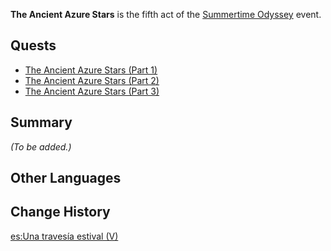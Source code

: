 {{Act Infobox
|image          = <!-- Immernachtreich Apokalypse.png -->
|type           = Story
|event_name     = Summertime Odyssey
|actNum         = V
|actType        = None
|prev           = Immernachtreich Apokalypse
|next           = Like Rhyme and Song, the Summer Reverie
}}
'''The Ancient Azure Stars''' is the fifth act of the [[Summertime Odyssey]] event.

==Quests==
* [[The Ancient Azure Stars (Part 1)]]
* [[The Ancient Azure Stars (Part 2)]]
* [[The Ancient Azure Stars (Part 3)]]

==Summary==
''(To be added.)''

==Other Languages==
{{Other Languages
|en      = The Ancient Azure Stars
|zhs     = 亘古的苍星
|zhs_rm  = Gèngǔ de Cāngxīng
|zht     = 亙古的蒼星
|zht_rm  = Gèngǔ de Cāngxīng
|zh_tl   = Azure Stars throughout Time
|zh_note = {{lang|mini=1|zh=亘古}} is a literary term for things that went throughout time.
|ja      = いにしえの蒼星
|ja_rm   = Inishie No Sousei
|ja_tl   = Ancient's Azure Stars
|ko      = 태고의 푸른 별
|ko_rm   = Taego-ui Pureun Byeol
|ko_tl   = Ancient's Blue Star
|es      = Estrellas arcaicas
|es_tl   = Ancient Stars (lit. 'Archaic')
|fr      = Les anciennes étoiles
|fr_tl   = The Ancient Stars
|ru      = Древние лазурные звёзды
|ru_tl   = The Ancient Azure Stars
|th      = ดาราบรรพกาล
|th_rm   = Dara Banphakan
|th_tl   = The Ancient Star
|vi      = Ánh Sao Lam Cổ Xưa
|vi_tl   = Ancient Blue Starlight
|de      = Die uralten azurblauen Sterne
|de_tl   = The Ancient Azur Blue Stars
|id      = Bintang Biru Kuno
|id_tl   = Ancient Blue Star
|pt      = Antigas Estrelas Azuis
|pt_tl   = Ancient Azure Stars
|tr      = Kadim Okyanus Yıldızları
|tr_tl   = 
|it      = Le antiche stelle azzurre
|it_tl   = 
}}

==Change History==
{{Change History|2.8}}

[[es:Una travesía estival (V)]]